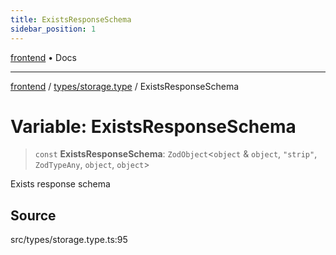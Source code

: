 ```yaml
---
title: ExistsResponseSchema
sidebar_position: 1
---
```


[frontend](../../..) • Docs

***

[frontend](../../..) / [types/storage.type](..) / ExistsResponseSchema

# Variable: ExistsResponseSchema

> `const` **ExistsResponseSchema**: `ZodObject`\<`object` & `object`, `"strip"`, `ZodTypeAny`, `object`, `object`\>

Exists response schema

## Source

src/types/storage.type.ts:95
